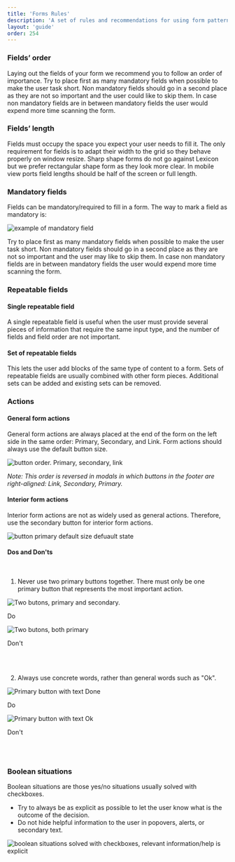 ```yaml
---
title: 'Forms Rules'
description: 'A set of rules and recommendations for using form patterns in portal.'
layout: 'guide'
order: 254
---
```



### Fields’ order

Laying out the fields of your form we recommend you to follow an order of importance. Try to place first as many mandatory fields when possible to make the user task short. Non mandatory fields should go in a second place as they are not so important and the user could like to skip them. In case non mandatory fields are in between mandatory fields the user would expend more time scanning the form.

### Fields’ length

Fields must occupy the space you expect your user needs to fill it. The only requirement for fields is to adapt their width to the grid so they behave properly on window resize. Sharp shape forms do not go against Lexicon but we prefer rectangular shape form as they look more clear.
In mobile view ports field lengths should be half of the screen or full length.

### Mandatory fields

Fields can be mandatory/required to fill in a form. The way to mark a field as mandatory is:

![example of mandatory field](/images/lexicon/InputMandatory.jpg)

Try to place first as many mandatory fields when possible to make the user task short. Non mandatory fields should go in a second place as they are not so important and the user may like to skip them. In case non mandatory fields are in between mandatory fields the user would expend more time scanning the form.

### Repeatable fields

#### Single repeatable field

A single repeatable field is useful when the user must provide several pieces of information that require the same input type, and the number of fields and field order are not important.

#### Set of repeatable fields

This lets the user add blocks of the same type of content to a form. Sets of repeatable fields are usually combined with other form pieces. Additional sets can be added and existing sets can be removed.

### Actions

#### General form actions

General form actions are always placed at the end of the form on the left side in the same order: Primary, Secondary, and Link. Form actions should always use the default button size.

![button order. Primary, secondary, link](/images/lexicon/ButtonOrder.png)

_Note: This order is reversed in modals in which buttons in the footer are right-aligned: Link, Secondary, Primary._

#### Interior form actions

Interior form actions are not as widely used as general actions. Therefore, use the secondary button for interior form actions.

![button primary default size defuault state](/images/lexicon/ButtonIconSecondary.png)

#### Dos and Don'ts
<br/>

1.	Never use two primary buttons together. There must only be one primary button that represents the most important action.


<Grid templateColumns="1fr 1fr" autoRows="auto" gap="2rem">
	<Grid.Item>
		<div class="image-container">
			<img
				src="/images/lexicon/FormButtonPrimaryDo.jpg"
				alt="Two butons, primary and secondary."
			/>
			</div>
		<p class="do">Do</p>
	</Grid.Item>
	<Grid.Item>
		<div class="image-container">
		<img
			src="/images/lexicon/FormButtonPrimaryDont.jpg"
			alt="Two butons, both primary"
		/>
		</div>
		<p class="dont">Don't</p>
	</Grid.Item>
</Grid>

<br/>
<br/>

2.	Always use concrete words, rather than general words such as "Ok".

<Grid templateColumns="1fr 1fr" autoRows="auto" gap="2rem">
	<Grid.Item>
		<div class="image-container">
		<img
			src="/images/lexicon/FormButtonPrimaryTextDo.jpg"
			alt="Primary button with text Done"
		/>
		</div>
		<p class="do">Do</p>
	</Grid.Item>
	<Grid.Item>
		<div class="image-container">
		<img
			src="/images/lexicon/FormButtonPrimaryTextDont.jpg"
			alt="Primary button with text Ok"
		/>
		</div>
		<p class="dont">Don't</p>
	</Grid.Item>
</Grid>

<br/>
<br/>

### Boolean situations

Boolean situations are those yes/no situations usually solved with checkboxes.

-   Try to always be as explicit as possible to let the user know what is the outcome of the decision.
-   Do not hide helpful information to the user in popovers, alerts, or secondary text.

![boolean situations solved with checkboxes, relevant information/help is explicit](/images/lexicon/FormBooleanSituations.jpg)
